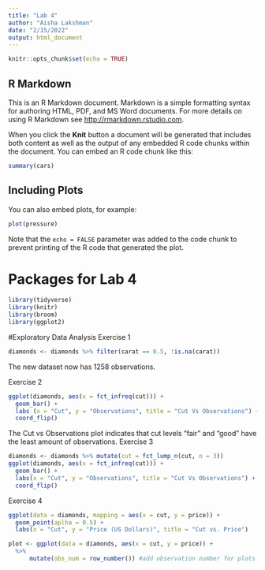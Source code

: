 ```yaml
---
title: "Lab 4"
author: "Aisha Lakshman"
date: "2/15/2022"
output: html_document
---
```


```r
knitr::opts_chunk$set(echo = TRUE)
```

## R Markdown

This is an R Markdown document. Markdown is a simple formatting syntax for authoring HTML, PDF, and MS Word documents. For more details on using R Markdown see <http://rmarkdown.rstudio.com>.

When you click the **Knit** button a document will be generated that includes both content as well as the output of any embedded R code chunks within the document. You can embed an R code chunk like this:

```r
summary(cars)
```

## Including Plots

You can also embed plots, for example:

```r
plot(pressure)
```

Note that the `echo = FALSE` parameter was added to the code chunk to prevent printing of the R code that generated the plot.


# Packages for Lab 4
```r
library(tidyverse)
library(knitr)
library(broom)
library(ggplot2)
```

#Exploratory Data Analysis
Exercise 1
```r
diamonds <- diamonds %>% filter(carat == 0.5, !is.na(carat))
```
The new dataset now has 1258 observations. 

Exercise 2 
```r
ggplot(diamonds, aes(x = fct_infreq(cut))) + 
  geom_bar() + 
  labs (x = "Cut", y = "Observations", title = "Cut Vs Observations") +
  coord_flip()
```
The Cut vs Observations plot indicates that cut levels "fair" and "good" have the least amount of observations. 
Exercise 3
```r
diamonds <- diamonds %>% mutate(cut = fct_lump_n(cut, n = 3))
ggplot(diamonds, aes(x = fct_infreq(cut))) + 
  geom_bar() + 
  labs(x = "Cut", y = "Observations", title = "Cut Vs Observations") +
  coord_flip()
```
Exercise 4
```r
ggplot(data = diamonds, mapping = aes(x = cut, y = price)) +
  geom_point(aplha = 0.5) +
  labs(x = "Cut", y = "Price (US Dollars)", title = "Cut vs. Price")
```
```r
plot <- ggplot(data = diamonds, aes(x = cut, y = price)) + 
  %>%
      mutate(obs_num = row_number()) #add observation number for plots
```


